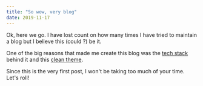 ```yaml
---
title: "So wow, very blog"
date: 2019-11-17
---
```


Ok, here we go. I have lost count on how many times I have tried to maintain a blog but I believe this (could ?) be it.

One of the big reasons that made me create this blog was the [tech stack](https://www.gatsbyjs.org/) behind it and this [clean theme](https://github.com/LekoArts/gatsby-themes/tree/master/themes/gatsby-theme-minimal-blog).

Since this is the very first post, I won't be taking too much of your time. Let's roll!
